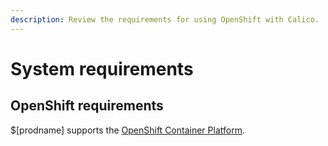 ```yaml
---
description: Review the requirements for using OpenShift with Calico.
---
```



# System requirements

<ReqsSys orch='OpenShift' />

## OpenShift requirements

$[prodname] supports the [OpenShift Container Platform](https://docs.openshift.com/).

<ReqsKernel />
